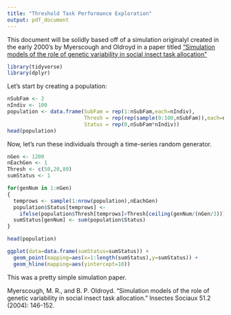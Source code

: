 ```yaml
---
title: "Threshold Task Performance Exploration"
output: pdf_document
---
```


This document will be solidly based off of a simulation originalyl created in the early 2000's by Myerscough and Oldroyd in a paper titled ["Simulation models of the role of genetic variability in social insect task allocation" ]("https://link.springer.com/content/pdf/10.1007/s00040-003-0713-1.pdf")

```r
library(tidyverse)
library(dplyr)
```

Let's start by creating a population:
```r
nSubFam <- 2
nIndiv <- 100
population <- data.frame(SubFam = rep(1:nSubFam,each=nIndiv),
                         Thresh = rep(rep(sample(0:100,nSubFam)),each=nIndiv),
                         Status = rep(0,nSubFam*nIndiv))
head(population)
```

Now, let's run these individuals through a time-series random generator.
```r
nGen <- 1200
nEachGen <- 1
Thresh <- c(50,20,80)
sumStatus <- 1

for(genNum in 1:nGen)
{
  temprows <- sample(1:nrow(population),nEachGen)
  population$Status[temprows] <- 
    ifelse(population$Thresh[temprows]>Thresh[ceiling(genNum/(nGen/3))],1,0)
  sumStatus[genNum] <- sum(population$Status)
}

head(population)
```

```r
ggplot(data=data.frame(sumStatus=sumStatus)) +
  geom_point(mapping=aes(x=1:length(sumStatus),y=sumStatus)) + 
  geom_hline(mapping=aes(yintercept=10))
```

This was a pretty simple simulation paper.






Myerscough, M. R., and B. P. Oldroyd. "Simulation models of the role of genetic variability in social insect task allocation." Insectes Sociaux 51.2 (2004): 146-152.